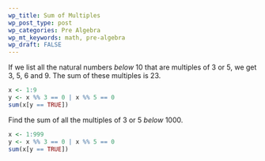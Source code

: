 ```yaml
---
wp_title: Sum of Multiples
wp_post_type: post
wp_categories: Pre Algebra
wp_mt_keywords: math, pre-algebra
wp_draft: FALSE
---
```


If we list all the natural numbers *below* 10 that are multiples of 3 or 5, we get 3, 5, 6 and 9. The sum of these multiples is 23. 

```r
x <- 1:9
y <- x %% 3 == 0 | x %% 5 == 0
sum(x[y == TRUE])
```

Find the sum of all the multiples of 3 or 5 *below* 1000. 

```r
x <- 1:999
y <- x %% 3 == 0 | x %% 5 == 0
sum(x[y == TRUE])
```
